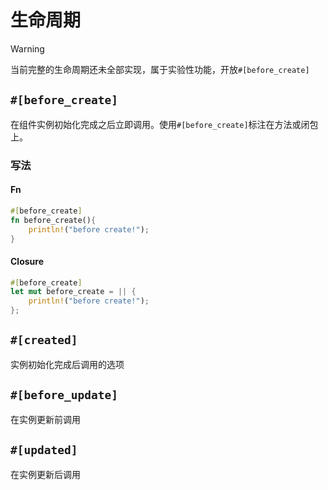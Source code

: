 
# 生命周期 <Badge text="experiment" type="danger" />

> [!WARNING]
>
> 当前完整的生命周期还未全部实现，属于实验性功能，开放`#[before_create]`

## `#[before_create]`

在组件实例初始化完成之后立即调用。使用`#[before_create]`标注在方法或闭包上。

### 写法

#### Fn

```rust
#[before_create]
fn before_create(){
    println!("before create!");
}
```

#### Closure

```rust
#[before_create]
let mut before_create = || {
    println!("before create!");
};
```

## `#[created]`

实例初始化完成后调用的选项

## `#[before_update]`

在实例更新前调用

## `#[updated]`

在实例更新后调用

